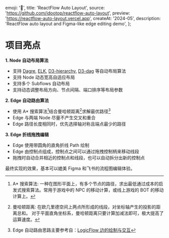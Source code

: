   emoji: '📐',
  title: 'ReactFlow Auto Layout',
  source: 'https://github.com/idootop/reactflow-auto-layout',
  preview: 'https://reactflow-auto-layout.vercel.app',
  createAt: '2024-05',
  description: 'ReactFlow auto layout and Figma-like edge editing demo',
};

# 项目亮点

**1. Node 自动布局算法**

- 支持 [Dagre](https://github.com/dagrejs/dagre), [ELK](https://github.com/kieler/elkjs), [D3-hierarchy](https://github.com/d3/d3-hierarchy), [D3-dag](https://github.com/erikbrinkman/d3-dag) 等自动布局算法
- 支持 Node 动态宽高自适应布局
- 支持多个 Subflows 自动布局
- 支持动态调整布局方向、节点间隔、端口排序等布局参数


<AutoPlayVideo src={algorithms.src} />

**2. Edge 自动路由算法**

- 使用 A\* 搜索算法[^1]结合曼哈顿距离[^2]求解最优路径[^3]
- Edge 与两端 Node 尽量不产生交叉和重合
- Edge 路径长度相同时，优先选择轴对称且端点最少的路径


<AutoPlayVideo src={dragging.src} />

**3. Edge 折线拖拽编辑**

- Edge 使用带圆角的直角折线 Path 绘制
- Edge 由控制点组成，控制点之间可以通过拖拽控制柄来移动线段
- 拖拽时自动合并相近的控制点和线段，也可以自动拆分出新的控制点


<AutoPlayVideo src={merge.src} />

最终实现的效果，基本可以媲美 Figma 和飞书的流程图编辑体验。

[^1]: A\* 搜索算法: 一种在图形平面上，有多个节点的路径，求出最低通过成本的启发式搜索算法。常用于游戏中的 NPC 的移动计算，或线上游戏的 BOT 的移动计算上。
[^2]:
    曼哈顿距离: 在欧几里德空间上两点所形成的线段，对坐标轴产生的投影的距离总和。
    对于平面直角坐标系，曼哈顿距离只要计算加减法即可，极大提高了运算速度。

[^3]: Edge 自动路由思路主要参考自：[LogicFlow 边的绘制与交互](https://juejin.cn/post/6942727734518874142)
